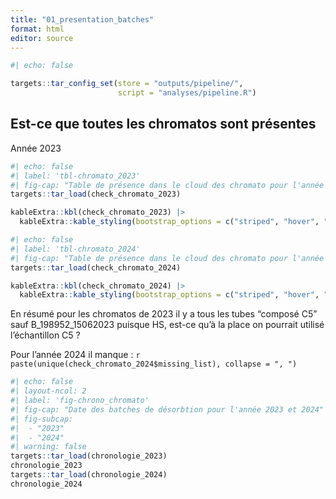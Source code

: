 ```yaml
---
title: "01_presentation_batches"
format: html
editor: source
---
```


```r
#| echo: false

targets::tar_config_set(store = "outputs/pipeline/", 
                        script = "analyses/pipeline.R")

```

## Est-ce que toutes les chromatos sont présentes
 Année 2023
```r
#| echo: false
#| label: 'tbl-chromato_2023'
#| fig-cap: "Table de présence dans le cloud des chromato pour l'année 2023"
targets::tar_load(check_chromato_2023)

kableExtra::kbl(check_chromato_2023) |> 
  kableExtra::kable_styling(bootstrap_options = c("striped", "hover", "condensed", "responsive"))

```

```r
#| echo: false
#| label: 'tbl-chromato_2024'
#| fig-cap: "Table de présence dans le cloud des chromato pour l'année 2024"
targets::tar_load(check_chromato_2024)

kableExtra::kbl(check_chromato_2024) |> 
  kableExtra::kable_styling(bootstrap_options = c("striped", "hover", "condensed", "responsive"))

```

En résumé pour les chromatos de 2023 il y a tous les tubes "composé C5" sauf B_198952_15062023 puisque HS, est-ce qu'à la place on pourrait utilisé l'échantillon C5 ? 

Pour l'année 2024 il manque : `r paste(unique(check_chromato_2024$missing_list), collapse = ", ")` 
```r
#| echo: false
#| layout-ncol: 2
#| label: 'fig-chrono_chromato'
#| fig-cap: "Date des batches de désorbtion pour l'année 2023 et 2024"
#| fig-subcap: 
#|  - "2023"
#|  - "2024"
#| warning: false 
targets::tar_load(chronologie_2023)
chronologie_2023
targets::tar_load(chronologie_2024)
chronologie_2024

```




